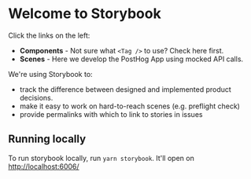 
<Meta title="Welcome" />

# Welcome to Storybook

Click the links on the left:

- **Components** - Not sure what `<Tag />` to use? Check here first.
- **Scenes** - Here we develop the PostHog App using mocked API calls.

We're using Storybook to:
- track the difference between designed and implemented product decisions.
- make it easy to work on hard-to-reach scenes (e.g. preflight check)
- provide permalinks with which to link to stories in issues

## Running locally

To run storybook locally, run `yarn storybook`. It'll open on [http://localhost:6006/](http://localhost:6006/)

